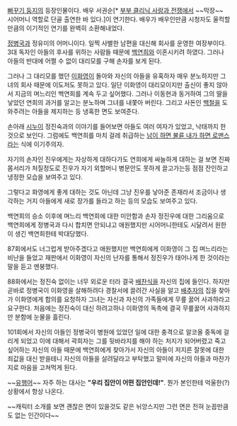 [[뻐꾸기 둥지]]의 등장인물이다. 배우 서권순[* [[부부 클리닉 사랑과 전쟁]]에서 ~~막장~~ 시어머니 역할로 단골 출연한 바 있다.]이 연기한다. 배우가 배우인만큼 시청자도 울컥할만큼의 이기적인 연기를 완벽히 소환해내었다.

[[정병국(뻐꾸기 둥지)|정병국]]과 정유미의 어머니이다. 일찍 사별한 남편을 대신해 회사를 운영한 여장부이다. 3대 독자인 아들의 후사를 위하는 사람들 때문에 [[백연희]]와 이혼시키려 하였다. 그러나 아들의 반대에 어쩔 수 없이 대리모를 구해 손자를 보게 된다.

그러나 그 대리모를 했던 [[이화영]]이 돌아와 자신의 아들을 유혹하자 매우 분노하지만 그녀의 회사 때문에 이도저도 못하고 있다. 일단 이화영이 대리모이지만 출신이 좋지 않아서 지금의 며느리인 백연희를 계속 두고 싶어했다. 그러나 이동현과 동거하여 그의 딸을 낳았던 연희의 과거를 알고는 분노하며 그녀를 내쫓아 버린다. 그리고 사돈인 [[백철]]을 도와주려는 아들을 제지하는 등 냉혹한 면도 보여준다.

손아래 [[시누이]] 정진숙과의 이야기를 들어보면 아들도 여러 여자가 있었고, 낙태까지 한 것으로 보인다. 그럼에도 백연희를 마치 걸레 취급하는 [[남이 하면 불륜 내가 하면 로맨스]]라는 식에 이기주의자.

자기의 손자인 진우에게는 자상하게 대하다가도 연희에게 싸늘하게 대하는 걸 보면 진짜 몸서리가 처질정도로 진우가 자기 외할머니 병문안도 못하게 끌고가는등 점점 잔인하고 냉정한 모습을 보여주고 있다.

그렇다고 화영에게 좋게 대하는 것도 아닌데 그냥 진우를 낳아준 존재라서 조금이나 생각하는 거지 아들에게 새로 장가를 들라고 하는 등의 모습도 보여주고 있다.

백연희의 승소 이후에 며느리 백연희에 대한 미안함과 손자 정진우에 대한 그리움으로 백연희에게 정병국과 다시 합치면 안되냐고 애원했지만 시어머니한테도 시달려서 원한이 생긴 백연희한테 박대당했다.

87회에서도 너그럽게 받아주겠다고 애원했지만 백연희에게 이화영이 그 집 며느리라는 비난을 들었고 재판에서 이화영이 자신의 난자를 통해서 정진우가 태어나게 한 것이라는 말을 듣고 멘붕했다.

88화에서는 정진숙 없이는 너무 외로운 터라 결국 [[배찬식]]을 자신의 집에 들인다. 하지만 곧바로 정병국이 이화영을 살해하려다 경찰서에 끌려간 사실을 알고 [[배추자]]의 집을 찾아가 이화영에게 합의를 요청하자 그녀는 자신과 자신의 가족들에게 무릎 꿇어 사과하라고 요구한다. 처음에는 정진숙이 대신 하려고하나 이화영의 독촉에 결국 무릎꿇어 사과하지만 분함에 눈물을 흘린다.

101회에서 자신의 아들인 정병국이 병원에 있었던 일에 대한 충격으로 알코올 중독에 걸리게 되었고 이에 대해서 곽희자는 그를 뒷바라지를 해야 하는 처지가 되어버렸고 죽고 싶어하는 자신의 아들 때문에 백연희에게 찾아가서 자신의 아들이 저지른 잘못에 대한 죄값을 대신 받을테니 자신의 아들을 살려달라고 부탁했고 말미에 자신의 아들과 마찬가지로 마음을 고쳐먹게 된다.

~~[[유행어]]~~ 자주 하는 대사는 '''"우리 집안이 어떤 집안인데!"'''. 뭔가 본인한테 억울한(?) 상황에서 항상 나온다.

~~캐릭터 소개를 보면 괜찮은 면이 있을것도 같은 뉘앙스지만 그런 면은 전혀 눈꼽만큼도 없는 인간이다~~
